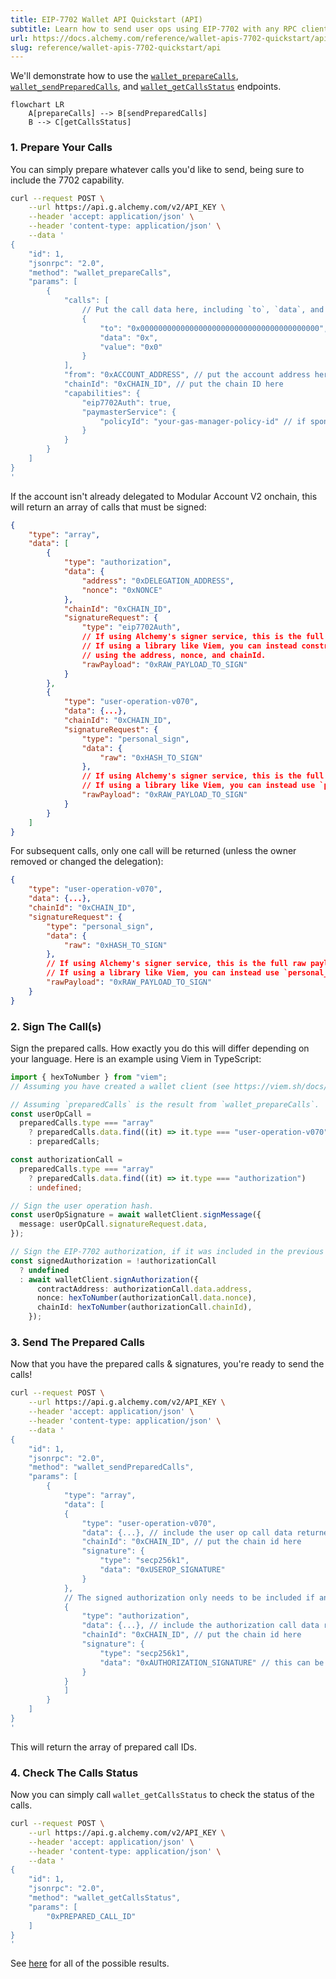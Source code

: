 ```yaml
---
title: EIP-7702 Wallet API Quickstart (API)
subtitle: Learn how to send user ops using EIP-7702 with any RPC client
url: https://docs.alchemy.com/reference/wallet-apis-7702-quickstart/api
slug: reference/wallet-apis-7702-quickstart/api
---
```


We'll demonstrate how to use the [`wallet_prepareCalls`](/docs/wallets/api/smart-wallets/wallet-api-endpoints/wallet-api-endpoints/wallet-prepare-calls), [`wallet_sendPreparedCalls`](/docs/wallets/api/smart-wallets/wallet-api-endpoints/wallet-api-endpoints/wallet-send-prepared-calls), and [`wallet_getCallsStatus`](/docs/wallets/api/smart-wallets/wallet-api-endpoints/wallet-api-endpoints/wallet-get-calls-status) endpoints.

```mermaid
flowchart LR
    A[prepareCalls] --> B[sendPreparedCalls]
    B --> C[getCallsStatus]
```

### 1. Prepare Your Calls

You can simply prepare whatever calls you'd like to send, being sure to include the 7702 capability.

```bash
curl --request POST \
    --url https://api.g.alchemy.com/v2/API_KEY \
    --header 'accept: application/json' \
    --header 'content-type: application/json' \
    --data '
{
    "id": 1,
    "jsonrpc": "2.0",
    "method": "wallet_prepareCalls",
    "params": [
        {
            "calls": [
                // Put the call data here, including `to`, `data`, and optional `value`.
                {
                    "to": "0x0000000000000000000000000000000000000000",
                    "data": "0x",
                    "value": "0x0"
                }
            ],
            "from": "0xACCOUNT_ADDRESS", // put the account address here
            "chainId": "0xCHAIN_ID", // put the chain ID here
            "capabilities": {
                "eip7702Auth": true,
                "paymasterService": {
                    "policyId": "your-gas-manager-policy-id" // if sponsoring gas, put your gas manager policy ID here
                }
            }
        }
    ]
}
'
```

If the account isn't already delegated to Modular Account V2 onchain, this will return an array of calls that must be signed:

```json
{
    "type": "array",
    "data": [
        {
            "type": "authorization",
            "data": {
                "address": "0xDELEGATION_ADDRESS",
                "nonce": "0xNONCE"
            },
            "chainId": "0xCHAIN_ID",
            "signatureRequest": {
                "type": "eip7702Auth",
                // If using Alchemy's signer service, this is the full raw payload to sign.
                // If using a library like Viem, you can instead construct the authorization
                // using the address, nonce, and chainId.
                "rawPayload": "0xRAW_PAYLOAD_TO_SIGN"
            }
        },
        {
            "type": "user-operation-v070",
            "data": {...},
            "chainId": "0xCHAIN_ID",
            "signatureRequest": {
                "type": "personal_sign",
                "data": {
                    "raw": "0xHASH_TO_SIGN"
                },
                // If using Alchemy's signer service, this is the full raw payload to sign.
                // If using a library like Viem, you can instead use `personal_sign` to sign the hash.
                "rawPayload": "0xRAW_PAYLOAD_TO_SIGN"
            }
        }
    ]
}
```

For subsequent calls, only one call will be returned (unless the owner removed or changed the delegation):

```json
{
    "type": "user-operation-v070",
    "data": {...},
    "chainId": "0xCHAIN_ID",
    "signatureRequest": {
        "type": "personal_sign",
        "data": {
            "raw": "0xHASH_TO_SIGN"
        },
        // If using Alchemy's signer service, this is the full raw payload to sign.
        // If using a library like Viem, you can instead use `personal_sign` to sign the hash.
        "rawPayload": "0xRAW_PAYLOAD_TO_SIGN"
    }
}
```

### 2. Sign The Call(s)

Sign the prepared calls. How exactly you do this will differ depending on your language. Here is an example using Viem in TypeScript:

```ts
import { hexToNumber } from "viem";
// Assuming you have created a wallet client (see https://viem.sh/docs/clients/wallet).

// Assuming `preparedCalls` is the result from `wallet_prepareCalls`.
const userOpCall =
  preparedCalls.type === "array"
    ? preparedCalls.data.find((it) => it.type === "user-operation-v070")
    : preparedCalls;

const authorizationCall =
  preparedCalls.type === "array"
    ? preparedCalls.data.find((it) => it.type === "authorization")
    : undefined;

// Sign the user operation hash.
const userOpSignature = await walletClient.signMessage({
  message: userOpCall.signatureRequest.data,
});

// Sign the EIP-7702 authorization, if it was included in the previous step's result.
const signedAuthorization = !authorizationCall
  ? undefined
  : await walletClient.signAuthorization({
      contractAddress: authorizationCall.data.address,
      nonce: hexToNumber(authorizationCall.data.nonce),
      chainId: hexToNumber(authorizationCall.chainId),
    });
```

### 3. Send The Prepared Calls

Now that you have the prepared calls & signatures, you're ready to send the calls!

```bash
curl --request POST \
    --url https://api.g.alchemy.com/v2/API_KEY \
    --header 'accept: application/json' \
    --header 'content-type: application/json' \
    --data '
{
    "id": 1,
    "jsonrpc": "2.0",
    "method": "wallet_sendPreparedCalls",
    "params": [
        {
            "type": "array",
            "data": [
            {
                "type": "user-operation-v070",
                "data": {...}, // include the user op call data returned from `wallet_prepareCalls`
                "chainId": "0xCHAIN_ID", // put the chain id here
                "signature": {
                    "type": "secp256k1",
                    "data": "0xUSEROP_SIGNATURE"
                }
            },
            // The signed authorization only needs to be included if an authorization was returned from `wallet_prepareCalls`.
            {
                "type": "authorization",
                "data": {...}, // include the authorization call data returned from `wallet_prepareCalls`
                "chainId": "0xCHAIN_ID", // put the chain id here
                "signature": {
                    "type": "secp256k1",
                    "data": "0xAUTHORIZATION_SIGNATURE" // this can be serialized in hex format, or a raw signature (r,s,v or r,s,yParity)
                }
            }
            ]
        }
    ]
}
'
```

This will return the array of prepared call IDs.

### 4. Check The Calls Status

Now you can simply call `wallet_getCallsStatus` to check the status of the calls.

```bash
curl --request POST \
    --url https://api.g.alchemy.com/v2/API_KEY \
    --header 'accept: application/json' \
    --header 'content-type: application/json' \
    --data '
{
    "id": 1,
    "jsonrpc": "2.0",
    "method": "wallet_getCallsStatus",
    "params": [
        "0xPREPARED_CALL_ID"
    ]
}
'
```

See [here](/docs/wallets/api/smart-wallets/wallet-api-endpoints/wallet-api-endpoints/wallet-get-calls-status) for all of the possible results.
